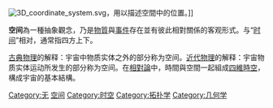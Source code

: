 {{unreferenced|time=2015-06-11T20:54:27+00:00}}
{{expand|time=2015-06-11T20:54:05+00:00}}
[[File:3D_coordinate_system.svg|thumb]]，用以描述空間中的位置。]]

'''空间'''為一種抽象觀念，乃是[[物質|物質]]與[[事件|事件]]存在並有彼此相對關係的客观形式。与“[[时间|时间]]”相对，通常指四方上下。

[[古典物理|古典物理]]的解释：宇宙中物质实体之外的部分称为空间。[[近代物理|近代物理]]的解释：宇宙物质实体运动所发生的部分称为空间。在[[相對論|相對論]]中，時間與空間一起組成[[四維時空|四維時空]]，構成宇宙的基本結構。

{{經典力學}}

{{Authority control}}
[[Category:无|Category:无]]
[[Category:空间|]]
[[Category:时空|Category:时空]]
[[Category:拓扑学|Category:拓扑学]]
[[Category:几何学|Category:几何学]]